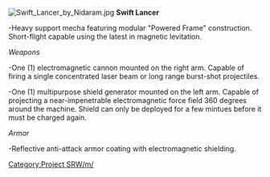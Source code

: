 [[File:Swift Lancer by Nidaram.jpg|thumb|right]]
'''Swift Lancer'''

<nowiki>-Heavy support mecha featuring modular "Powered Frame" construction.  Short-flight capable using the latest in   
 magnetic levitation.</nowiki>

''Weapons''

<nowiki>-One (1) electromagnetic cannon mounted on the right arm. Capable of firing a single concentrated laser beam or long  
 range burst-shot projectiles.</nowiki> 

<nowiki>-One (1) multipurpose shield generator mounted on the left arm. Capable of projecting a near-impenetrable 
 electromagnetic force field 360 degrees around the machine. Shield can only be deployed for a few mintues before it 
 must be charged again.
</nowiki>

''Armor''

-Reflective anti-attack armor coating with electromagnetic shielding. 

[[Category:Project SRW/m/]]
